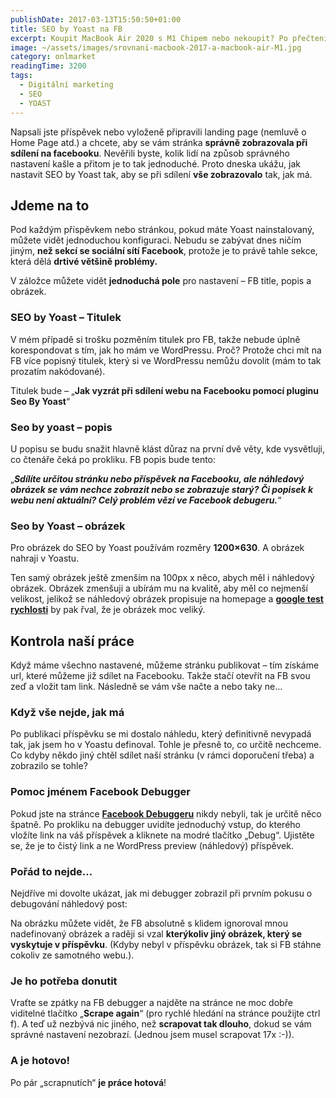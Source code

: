 ```yaml
---
publishDate: 2017-03-13T15:50:50+01:00
title: SEO by Yoast na FB
excerpt: Koupit MacBook Air 2020 s M1 Chipem nebo nekoupit? Po přečtení mojí osobní recenze poběžíte pro tento naprosto dokonalý stroj bez váhání.
image: ~/assets/images/srovnani-macbook-2017-a-macbook-air-M1.jpg
category: onlmarket
readingTime: 3200
tags:
  - Digitální marketing
  - SEO
  - YOAST
---
```


Napsali jste příspěvek nebo vyloženě připravili landing page (nemluvě o Home Page atd.) a chcete, aby se vám stránka **správně zobrazovala při sdílení na facebooku**. Nevěřili byste, kolik lidí na způsob správného nastavení kašle a přitom je to tak jednoduché. Proto dneska ukážu, jak nastavit SEO by Yoast tak, aby se při sdílení **vše zobrazovalo** tak, jak má.

Jdeme na to
-----------

Pod každým příspěvkem nebo stránkou, pokud máte Yoast nainstalovaný, můžete vidět jednoduchou konfiguraci. Nebudu se zabývat dnes ničím jiným, **než sekcí se sociální sítí Facebook**, protože je to právě tahle sekce, která dělá **drtivé většině problémy.**

<A3 />

V záložce můžete vidět **jednoduchá pole** pro nastavení – FB title, popis a obrázek.

### SEO by Yoast – Titulek

V mém případě si trošku pozměním titulek pro FB, takže nebude úplně korespondovat s tím, jak ho mám ve WordPressu. Proč? Protože chci mít na FB více popisný titulek, který si ve WordPressu nemůžu dovolit (mám to tak prozatím nakódované).

Titulek bude – „**Jak vyzrát při sdílení webu na Facebooku pomocí pluginu Seo By Yoast**“

### Seo by yoast – popis

U popisu se budu snažit hlavně klást důraz na první dvě věty, kde vysvětluji, co čtenáře čeká po prokliku. FB popis bude tento:

„***Sdílíte určitou stránku nebo příspěvek na Facebooku, ale náhledový obrázek se vám nechce zobrazit nebo se zobrazuje starý? Či popisek k webu není aktuální? Celý problém vězí ve Facebook debugeru.***“

### Seo by Yoast – obrázek

Pro obrázek do SEO by Yoast používám rozměry **1200×630**. A obrázek nahraji v Yoastu.

<A5 />

Ten samý obrázek ještě zmenším na 100px x něco, abych měl i náhledový obrázek. Obrázek zmenšuji a ubírám mu na kvalitě, aby měl co nejmenší velikost, jelikož se náhledový obrázek propisuje na homepage a **[google test rychlosti](https://developers.google.com/speed/pagespeed/insights/)** by pak řval, že je obrázek moc veliký.

Kontrola naší práce
-------------------

Když máme všechno nastavené, můžeme stránku publikovat – tím získáme url, které můžeme již sdílet na Facebooku. Takže stačí otevřít na FB svou zeď a vložit tam link. Následně se vám vše načte a nebo taky ne…

### Když vše nejde, jak má

Po publikaci příspěvku se mi dostalo náhledu, který definitivně nevypadá tak, jak jsem ho v Yoastu definoval. Tohle je přesně to, co určitě nechceme. Co kdyby někdo jiný chtěl sdílet naší stránku (v rámci doporučení třeba) a zobrazilo se tohle?

<A2 />

### Pomoc jménem Facebook Debugger

Pokud jste na stránce **[Facebook Debuggeru](https://developers.facebook.com/tools/debug/)** nikdy nebyli, tak je určitě něco špatně. Po prokliku na debugger uvidíte jednoduchý vstup, do kterého vložíte link na váš příspěvek a kliknete na modré tlačítko „Debug“. Ujistěte se, že je to čistý link a ne WordPress preview (náhledový) příspěvek.

### Pořád to nejde…

Nejdříve mi dovolte ukázat, jak mi debugger zobrazil při prvním pokusu o debugování náhledový post:

<A1 />

Na obrázku můžete vidět, že FB absolutně s klidem ignoroval mnou nadefinovaný obrázek a raději si vzal **kterýkoliv jiný obrázek, který se vyskytuje v příspěvku**. (Kdyby nebyl v příspěvku obrázek, tak si FB stáhne cokoliv ze samotného webu.).

### Je ho potřeba donutit

Vraťte se zpátky na FB debugger a najděte na stránce ne moc dobře viditelné tlačítko „**Scrape again**“ (pro rychlé hledání na stránce použijte ctrl f). A teď už nezbývá nic jiného, než **scrapovat tak dlouho**, dokud se vám správné nastavení nezobrazí. (Jednou jsem musel scrapovat 17x :-)).

### A je hotovo!

Po pár „scrapnutích“ **je práce hotová**!

<A4 />